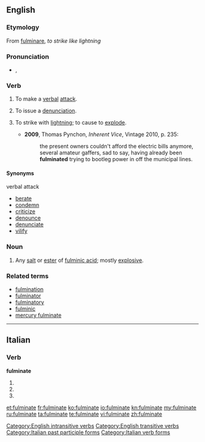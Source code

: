 {{wikipedia}}
==English==

===Etymology===
From {{etyl|la}} [[fulminare#Latin|fulminare]], ''to strike like lightning''

===Pronunciation===
* {{a|UK}} {{IPA|/fʌlˈmɪn.eɪt/}}, {{SAMPA|/fVl"mIn.eIt/}}
{{rfap|UK|UK}}
{{rfap|US|US}}

===Verb===
{{en-verb|fulminates|fulminating|fulminated}}

# {{intransitive|figuratively}} To make a [[verbal]] [[attack]].
# {{transitive|figuratively}} To issue a [[denunciation]].
# {{context|now|_|rare}} To strike with [[lightning]]; to cause to [[explode]].
#*'''2009''', Thomas Pynchon, ''Inherent Vice'', Vintage 2010, p. 235:
#*:the present owners couldn't afford the electric bills anymore, several amateur gaffers, sad to say, having already been '''fulminated''' trying to bootleg power in off the municipal lines.

====Synonyms====
;verbal attack
* [[berate]]
* [[condemn]]
* [[criticize]]
* [[denounce]]
* [[denunciate]]
* [[vilify]]

===Noun===
{{en-noun}}

# {{chemistry}} Any [[salt]] or [[ester]] of [[fulminic acid]]; mostly [[explosive]].

===Related terms===
* [[fulmination]]
* [[fulminator]]
* [[fulminatory]]
* [[fulminic]]
* [[mercury fulminate]]

[[Category:English intransitive verbs]]
[[Category:English transitive verbs]]

----

==Italian==

===Verb===
'''fulminate'''

# {{form of|[[second-person|Second-person]] [[plural]] [[present tense]]|fulminare|lang=it}}
# {{form of|Second-person plural [[imperative]]|fulminare|lang=it}}
# {{form of|[[feminine|Feminine]] plural|fulminato}}

[[Category:Italian past participle forms]]
[[Category:Italian verb forms]]

[[et:fulminate]]
[[fr:fulminate]]
[[ko:fulminate]]
[[io:fulminate]]
[[kn:fulminate]]
[[my:fulminate]]
[[ru:fulminate]]
[[ta:fulminate]]
[[te:fulminate]]
[[vi:fulminate]]
[[zh:fulminate]]